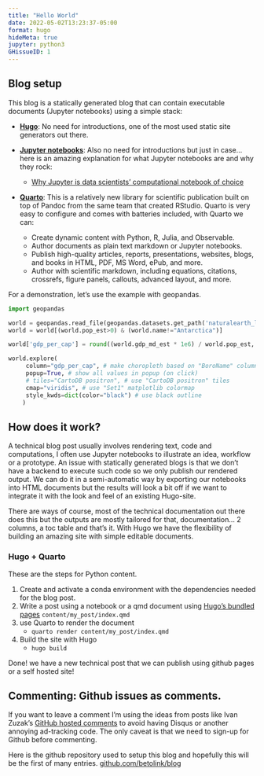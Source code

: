 ```yaml
---
title: "Hello World"
date: 2022-05-02T13:23:37-05:00
format: hugo
hideMeta: true
jupyter: python3
GHissueID: 1
---
```


## Blog setup

This blog is a statically generated blog that can contain
executable documents (Jupyter notebooks) using a simple stack:

* [**Hugo**](https://gohugo.io/): No need for introductions, one of the most used static site generators out there.

* [**Jupyter notebooks**](https://jupyter.org/): Also no need for introductions but just in case... here is an amazing explanation for what Jupyter notebooks are and why they rock:
  * [Why Jupyter is data scientists’ computational notebook of choice](https://www.nature.com/articles/d41586-018-07196-1)

* [**Quarto**](https://quarto.org/): This is a relatively new library for scientific publication built on top of Pandoc from the same team that created RStudio. Quarto is very easy to configure and comes with batteries included, with Quarto we can:
  * Create dynamic content with Python, R, Julia, and Observable.
  * Author documents as plain text markdown or Jupyter notebooks.
  * Publish high-quality articles, reports, presentations, websites, blogs, and books in HTML, PDF, MS Word, ePub, and more.
  * Author with scientific markdown, including equations, citations, crossrefs, figure panels, callouts, advanced layout, and more.


For a demonstration, let's use the example with geopandas.


```python

import geopandas

world = geopandas.read_file(geopandas.datasets.get_path('naturalearth_lowres'))
world = world[(world.pop_est>0) & (world.name!="Antarctica")]

world['gdp_per_cap'] = round((world.gdp_md_est * 1e6) / world.pop_est, 2)

world.explore(
     column="gdp_per_cap", # make choropleth based on "BoroName" column
     popup=True, # show all values in popup (on click)
     # tiles="CartoDB positron", # use "CartoDB positron" tiles
     cmap="viridis", # use "Set1" matplotlib colormap
     style_kwds=dict(color="black") # use black outline
    )


```

## How does it work?

A technical blog post usually involves rendering text, code and computations, I often use Jupyter notebooks to illustrate an idea, workflow or a prototype. An issue with statically generated blogs is that we don't have a backend to execute such code so we only publish our rendered output. We can do it in a semi-automatic way by exporting our notebooks into HTML documents but the results will look a bit off if we want to integrate it with the look and feel of an existing Hugo-site.

There are ways of course, most of the technical documentation out there does this but the outputs are mostly tailored for that, documentation... 2 columns, a toc table and that's it. With Hugo we have the flexibility of building an amazing site with simple editable documents.

### Hugo + Quarto

These are the steps for Python content.

1. Create and activate a conda environment with the dependencies needed for the blog post.
2. Write a post using a notebook or a qmd document using [Hugo's bundled pages](https://quarto.org/docs/output-formats/hugo.html) `content/my_post/index.qmd`
3. use Quarto to render the document
    * `quarto render content/my_post/index.qmd`
4. Build the site with Hugo
    * `hugo build`

Done! we have a new technical post that we can publish using github pages or a self hosted site!


## Commenting: Github issues as comments.

If you want to leave a comment I'm using the ideas from posts like Ivan Zuzak's [GitHub hosted comments](http://ivanzuzak.info/2011/02/18/github-hosted-comments-for-github-hosted-blogs.html) to avoid having Disqus or another annoying ad-tracking code. The only caveat is that we need to sign-up for Github before commenting.

Here is the github repository used to setup this blog and hopefully this will be the first of many entries. [github.com/betolink/blog](https://github.com/betolink/blog)
